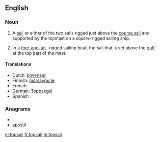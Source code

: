 ==English==

===Noun===
{{en-noun}}

# {{nautical}} A [[sail]] or either of the two sails rigged just above the [[course sail]] and supported by the topmast on a square-rigged sailing ship.
# {{nautical}} In a [[fore-and-aft]] -rigged sailing boat, the sail that is set above the [[gaff]] at the top part of the mast.

====Translations====
{{trans-top|sail above the course sail}}
* Dutch: [[bovenzeil]] {{n}}
* Finnish: [[märssypurje]]
* French: {{t+|fr|hunier|m}}
* German: [[Toppsegel]] {{n}}
* Spanish: {{t|es|gavia|f}}
{{trans-bottom}}

===Anagrams===
* {{alphagram|ailopst}}
* [[apostil#English|apostil]]

[[el:topsail]]
[[fr:topsail]]
[[te:topsail]]